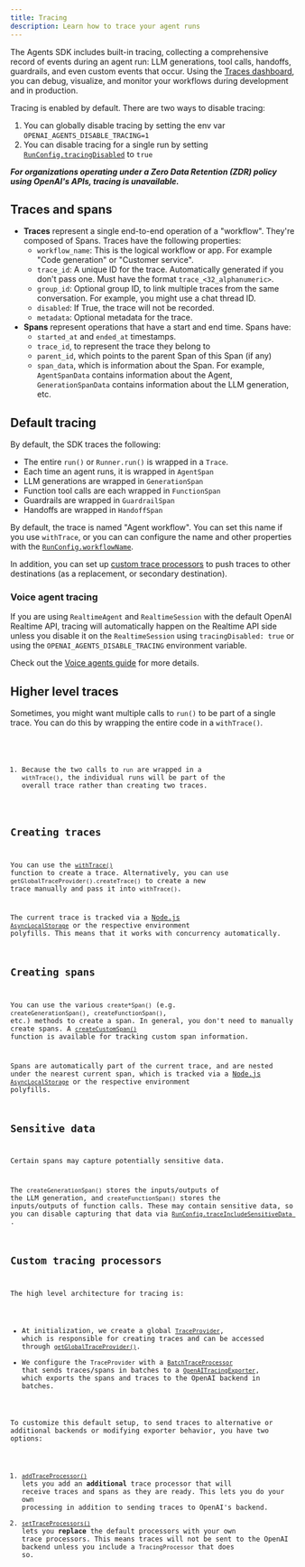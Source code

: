 ```yaml
---
title: Tracing
description: Learn how to trace your agent runs
---
```



The Agents SDK includes built-in tracing, collecting a comprehensive record of events during an agent
run: LLM generations, tool calls, handoffs, guardrails, and even custom events that occur. Using the
[Traces dashboard](https://platform.openai.com/traces), you can debug, visualize, and monitor your
workflows during development and in production.

<Aside type="note">

Tracing is enabled by default. There are two ways to disable tracing:

1. You can globally disable tracing by setting the env var `OPENAI_AGENTS_DISABLE_TRACING=1`
2. You can disable tracing for a single run by setting [`RunConfig.tracingDisabled`](/openai/agents-core/type-aliases/runconfig/#tracingdisabled) to `true`

**_For organizations operating under a Zero Data Retention (ZDR) policy using OpenAI's APIs, tracing is unavailable._**

</Aside>

## Traces and spans

- **Traces** represent a single end-to-end operation of a "workflow". They're composed of Spans. Traces have the following properties:
  - `workflow_name`: This is the logical workflow or app. For example "Code generation" or "Customer service".
  - `trace_id`: A unique ID for the trace. Automatically generated if you don't pass one. Must have the format `trace_<32_alphanumeric>`.
  - `group_id`: Optional group ID, to link multiple traces from the same conversation. For example, you might use a chat thread ID.
  - `disabled`: If True, the trace will not be recorded.
  - `metadata`: Optional metadata for the trace.
- **Spans** represent operations that have a start and end time. Spans have:
  - `started_at` and `ended_at` timestamps.
  - `trace_id`, to represent the trace they belong to
  - `parent_id`, which points to the parent Span of this Span (if any)
  - `span_data`, which is information about the Span. For example, `AgentSpanData` contains information about the Agent, `GenerationSpanData` contains information about the LLM generation, etc.

## Default tracing

By default, the SDK traces the following:

- The entire `run()` or `Runner.run()` is wrapped in a `Trace`.
- Each time an agent runs, it is wrapped in `AgentSpan`
- LLM generations are wrapped in `GenerationSpan`
- Function tool calls are each wrapped in `FunctionSpan`
- Guardrails are wrapped in `GuardrailSpan`
- Handoffs are wrapped in `HandoffSpan`

By default, the trace is named "Agent workflow". You can set this name if you use `withTrace`, or you can can configure the name and other properties with the [`RunConfig.workflowName`](/openai/agents-core/type-aliases/runconfig/#workflowname).

In addition, you can set up [custom trace processors](#custom-tracing-processors) to push traces to other destinations (as a replacement, or secondary destination).

### Voice agent tracing

If you are using `RealtimeAgent` and `RealtimeSession` with the default OpenAI Realtime API, tracing will automatically happen on the Realtime API side unless you disable it on the `RealtimeSession` using `tracingDisabled: true` or using the `OPENAI_AGENTS_DISABLE_TRACING` environment variable.

Check out the [Voice agents guide](/guides/voice-agents) for more details.

## Higher level traces

Sometimes, you might want multiple calls to `run()` to be part of a single trace. You can do this by wrapping the entire code in a `withTrace()`.

<Code lang="typescript" code={customTraceExample} />

1. Because the two calls to `run` are wrapped in a `withTrace()`, the individual runs will be part of the overall trace rather than creating two traces.

## Creating traces

You can use the [`withTrace()`](/openai/agents-core/functions/withtrace/) function to create a trace. Alternatively, you can use `getGlobalTraceProvider().createTrace()` to create a new trace manually and pass it into `withTrace()`.

The current trace is tracked via a [Node.js `AsyncLocalStorage`](https://nodejs.org/api/async_context.html#class-asynclocalstorage) or the respective environment polyfills. This means that it works with concurrency automatically.

## Creating spans

You can use the various `create*Span()` (e.g. `createGenerationSpan()`, `createFunctionSpan()`, etc.) methods to create a span. In general, you don't need to manually create spans. A [`createCustomSpan()`](/openai/agents-core/functions/createcustomspan/) function is available for tracking custom span information.

Spans are automatically part of the current trace, and are nested under the nearest current span, which is tracked via a [Node.js `AsyncLocalStorage`](https://nodejs.org/api/async_context.html#class-asynclocalstorage) or the respective environment polyfills.

## Sensitive data

Certain spans may capture potentially sensitive data.

The `createGenerationSpan()` stores the inputs/outputs of the LLM generation, and `createFunctionSpan()` stores the inputs/outputs of function calls. These may contain sensitive data, so you can disable capturing that data via [`RunConfig.traceIncludeSensitiveData
`](/openai/agents-core/type-aliases/runconfig/#traceincludesensitivedata).

## Custom tracing processors

The high level architecture for tracing is:

- At initialization, we create a global [`TraceProvider`](/openai/agents-core/classes/traceprovider), which is responsible for creating traces and can be accessed through [`getGlobalTraceProvider()`](/openai/agents-core/functions/getglobaltraceprovider/).
- We configure the `TraceProvider` with a [`BatchTraceProcessor`](/openai/agents-core/classes/batchtraceprocessor/) that sends traces/spans in batches to a [`OpenAITracingExporter`](/openai/agents-openai/classes/openaitracingexporter/), which exports the spans and traces to the OpenAI backend in batches.

To customize this default setup, to send traces to alternative or additional backends or modifying exporter behavior, you have two options:

1. [`addTraceProcessor()`](/openai/agents-core/functions/addtraceprocessor) lets you add an **additional** trace processor that will receive traces and spans as they are ready. This lets you do your own processing in addition to sending traces to OpenAI's backend.
2. [`setTraceProcessors()`](/openai/agents-core/functions/settraceprocessors) lets you **replace** the default processors with your own trace processors. This means traces will not be sent to the OpenAI backend unless you include a `TracingProcessor` that does so.
